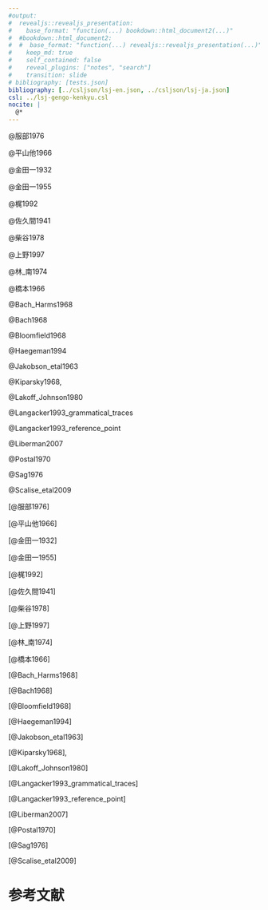 ```yaml
---
#output:
#  revealjs::revealjs_presentation:
#    base_format: "function(...) bookdown::html_document2(...)"
#  #bookdown::html_document2:
#  #  base_format: "function(...) revealjs::revealjs_presentation(...)"
#    keep_md: true
#    self_contained: false
#    reveal_plugins: ["notes", "search"]
#    transition: slide
# bibliography: [tests.json]
bibliography: [../csljson/lsj-en.json, ../csljson/lsj-ja.json]
csl: ../lsj-gengo-kenkyu.csl
nocite: |
  @*
---
```


<!--
文中引用
-->

@服部1976

@平山他1966

@金田一1932

@金田一1955

@梶1992

@佐久間1941

@柴谷1978

@上野1997

@林_南1974

@橋本1966

@Bach_Harms1968

@Bach1968

@Bloomfield1968

@Haegeman1994

@Jakobson_etal1963

@Kiparsky1968,

@Lakoff_Johnson1980

@Langacker1993_grammatical_traces

@Langacker1993_reference_point

@Liberman2007

@Postal1970

@Sag1976

@Scalise_etal2009

<!-- 
括弧での引用
-->

[@服部1976]

[@平山他1966]

[@金田一1932]

[@金田一1955]

[@梶1992]

[@佐久間1941]

[@柴谷1978]

[@上野1997]

[@林_南1974]

[@橋本1966]

[@Bach_Harms1968]

[@Bach1968]

[@Bloomfield1968]

[@Haegeman1994]

[@Jakobson_etal1963]

[@Kiparsky1968],

[@Lakoff_Johnson1980]

[@Langacker1993_grammatical_traces]

[@Langacker1993_reference_point]

[@Liberman2007]

[@Postal1970]

[@Sag1976]

[@Scalise_etal2009]

# 参考文献
